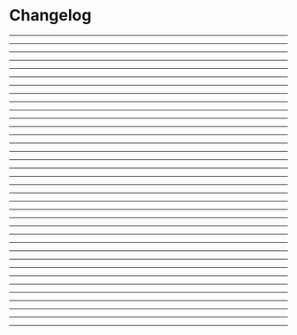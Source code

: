 
# Changelog

---

<Reviewpadv3270 />

---

<Reviewpadv3260 />

---

<Reviewpadv3250 />

---

<Reviewpadv3240 />

---

<Reviewpadv3230 />

---

<Reviewpadv3220 />

---

<Reviewpadv3210 />

---

<Reviewpadv3200 />

---

<Reviewpadv3190 />

---

<Reviewpadv3180 />

---

<Reviewpadv3170 />

---

<Reviewpadv3160 />

---

<Reviewpadv3150 />

---

<Reviewpadv3140 />

---

<Reviewpadv3130 />

---

<Reviewpadv3120 />

---

<Reviewpadv3110 />

---

<Reviewpadv3100 />

---

<Reviewpadv390 />

---

<Reviewpadv380 />

---

<Reviewpadv370 />

---

<Reviewpadv360 />

---

<Reviewpadv350 />

---

<Reviewpadv340 />

---

<Reviewpadv331 />

---

<Reviewpadv320 />

---

<Reviewpadv310 />

---

<Reviewpadv300 />

---

<Reviewpadv240 />

---

<Reviewpadv230 />

---

<Reviewpadv220 />

---

<Reviewpadv210 />

---

<Reviewpadv200 />

---

<Reviewpadv120 />

---

<Reviewpadv110 />

---

<Reviewpadv100 />
